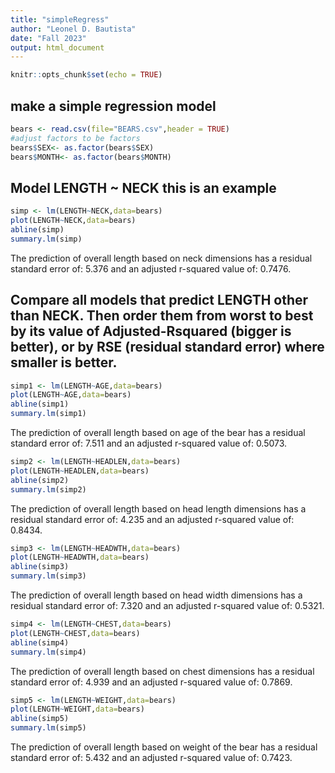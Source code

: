 ```yaml
---
title: "simpleRegress"
author: "Leonel D. Bautista"
date: "Fall 2023"
output: html_document
---
```


```r
knitr::opts_chunk$set(echo = TRUE)
```

## make a simple regression model

```r
bears <- read.csv(file="BEARS.csv",header = TRUE)
#adjust factors to be factors
bears$SEX<- as.factor(bears$SEX)
bears$MONTH<- as.factor(bears$MONTH)
```

## Model LENGTH ~ NECK  this is an example  

```r
simp <- lm(LENGTH~NECK,data=bears)
plot(LENGTH~NECK,data=bears)
abline(simp)
summary.lm(simp)
```

The prediction of overall length based on neck dimensions has a residual standard error of: 5.376 and an adjusted r-squared value of: 0.7476.   

## Compare all models that predict LENGTH other than NECK. Then order them from worst to best by its value of Adjusted-Rsquared (bigger is better), or by RSE (residual standard error) where smaller is better. 

```r
simp1 <- lm(LENGTH~AGE,data=bears)
plot(LENGTH~AGE,data=bears)
abline(simp1)
summary.lm(simp1)
```  

The prediction of overall length based on age of the bear has a residual standard error of: 7.511 and an adjusted r-squared value of: 0.5073.   

```r
simp2 <- lm(LENGTH~HEADLEN,data=bears)
plot(LENGTH~HEADLEN,data=bears)
abline(simp2)
summary.lm(simp2)
```   

The prediction of overall length based on head length dimensions has a residual standard error of: 4.235 and an adjusted r-squared value of: 0.8434.   

```r
simp3 <- lm(LENGTH~HEADWTH,data=bears)
plot(LENGTH~HEADWTH,data=bears)
abline(simp3)
summary.lm(simp3)
```   

The prediction of overall length based on head width dimensions has a residual standard error of: 7.320 and an adjusted r-squared value of: 0.5321.   

```r
simp4 <- lm(LENGTH~CHEST,data=bears)
plot(LENGTH~CHEST,data=bears)
abline(simp4)
summary.lm(simp4)
```  

The prediction of overall length based on chest dimensions has a residual standard error of: 4.939 and an adjusted r-squared value of: 0.7869.   

```r
simp5 <- lm(LENGTH~WEIGHT,data=bears)
plot(LENGTH~WEIGHT,data=bears)
abline(simp5)
summary.lm(simp5)
```

The prediction of overall length based on weight of the bear has a residual standard error of: 5.432 and an adjusted r-squared value of: 0.7423.   
